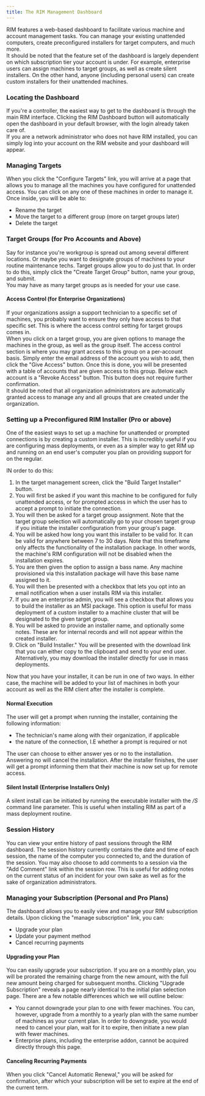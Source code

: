 ```yaml
---
title: The RIM Management Dashboard
---
```



RIM features a  web-based dashboard to facilitate various machine and account management tasks. You can manage your existing unattended computers, create preconfigured installers for target computers, and much more.  
It should be noted that the feature set of the dashboard is largely dependent on which subscription tier your account is under. For example, enterprise users can assign machines to target groups, as well as create silent installers. On the other hand, anyone (including personal users) can create custom installers for their unattended machines.

### Locating the Dashboard

If you're a controller, the easiest way to get to the dashboard is through the main RIM interface. Clicking the RIM Dashboard button will automatically open the dashboard in your default browser, with the login already taken care of.  
If you are a network administrator who does not have RIM installed, you can simply log into your account on the RIM website and your dashboard will appear.

### Managing Targets

When you click the "Configure Targets" link, you will arrive at a page that allows you to manage all the machines you have configured for unattended access. You can click on any one of these machines in order to manage it. Once inside, you will be able to:
* Rename the target
* Move the target to a different group (more on target groups later)
* Delete the target

### Target Groups (for Pro Accounts and Above)

Say for instance you're workgroup is spread out among several different locations. Or maybe you want to designate groups of machines to your routine maintenance techs. Target groups allow you to do just that. In order to do this, simply click the "Create Target Group" button, name your group, and submit.  
You may have as many target groups as is needed for your use case. 

#### Access Control (for Enterprise Organizations)

If your organizations assign a support technician to a specific set of machines, you probably want to ensure they only have access to that specific set. This is where the access control setting for target groups comes in.  
When you click on a target group, you are given options to manage the machines in the group, as well as the group itself. The access control section is where you may grant access to this group on a per-account basis. Simply enter the email address of the account you wish to add, then click the "Give Access" button. Once this is done, you will be presented with a table of accounts that are given access to this group. Below each account is a "Revoke Access" button. This button does not require further confirmation.  
It should be noted that all organization administrators are automatically granted access to manage any and all groups that are created under the organization.

### Setting up a Preconfigured RIM Installer (Pro or above)

One of the easiest ways to set up a machine for unattended or prompted connections is by creating a custom installer. This is incredibly useful if you are configuring mass deployments, or even as a simpler way to get RIM up and running on an end user's computer you plan on providing support for on the regular.

IN order to do this:
1. In the target management screen, click the "Build Target Installer" button.
1. You will first be asked if you want this machine to be configured for fully unattended access, or for prompted access in which the user has to accept a prompt to initiate the connection.
1. You will then be asked for a target group assignment. Note that the target group selection will automatically go to your chosen target group if you initiate the installer configuration from your group's page.
1. You will be asked how long you want this installer to be valid for. It can be valid for anywhere between 7 to 30 days. Note that this timeframe only affects the functionality of the installation package. In other words, the machine's RIM configuration will not be disabled when the installation expires.
1. You are then given the option to assign a bass name. Any machine provisioned via this installation package will have this base name assigned to it.
1. You will then be presented with a checkbox that lets you opt into an email notification when a user installs RIM via this installer.
1. If you are an enterprise admin, you will see a checkbox that allows you to build the installer as an MSI package. This option is useful for mass deployment of a custom installer to a machine cluster that will be designated to the given target group.
1. You will be asked to provide an installer name, and optionally some notes. These are for internal records and will not appear within the created installer.
1. Click on "Build Installer." You will be presented with the download link that you can either copy to the clipboard and send to your end user. Alternatively, you may download the installer directly for use in mass deployments.

Now that you have your installer, it can be run in one of two ways. In either case, the machine will be added to your list of machines in both your account as well as the RIM client after the installer is complete.

#### Normal Execution

The user will get a prompt when running the installer, containing the following information:
* The technician's name along with their organization, if applicable
* the nature of the connection, I.E whether a prompt is required or not

The user can choose to either answer yes or no to the installation. Answering no will cancel the installation. After the installer finishes, the user will get a prompt informing them that their machine is now set up for remote access.

#### Silent Install (Enterprise Installers Only)

A silent install can be initiated by running the executable installer with the */S* command line parameter. This is useful when installing RIM as part of a mass deployment routine.

### Session History

You can view your entire history of past sessions through the RIM dashboard. The session history currently contains the date and time of each session, the name of the computer you connected to, and the duration of the session. You may also choose to add comments to a session via the "Add Comment" link within the session row. This is useful for adding notes on the current status of an incident for your own sake as well as for the sake of organization administrators.

### Managing your Subscription (Personal and Pro Plans)

The dashboard allows you to easily view and manage your RIM subscription details. Upon clicking the "manage subscription" link, you can:
* Upgrade your plan
* Update your payment method
* Cancel recurring payments

#### Upgrading your Plan

You can easily upgrade your subscription. If you are on a monthly plan, you will be prorated the remaining charge from the new amount, with the full new amount being charged for subsequent months. Clicking "Upgrade Subscription" reveals a page nearly identical to the initial plan selection page. There are a few notable differences which we will outline below:
* You cannot downgrade your plan to one with fewer machines. You can, however, upgrade from a monthly to a yearly plan with the same number of machines as your current plan. In order to downgrade, you would need to cancel your plan, wait for it to expire, then initiate a new plan with fewer machines.
* Enterprise plans, including the enterprise addon, cannot be acquired directly through this page.

#### Canceling Recurring Payments

When you click "Cancel Automatic Renewal," you will be asked for confirmation, after which your subscription will be set to expire at the end of the current term.
